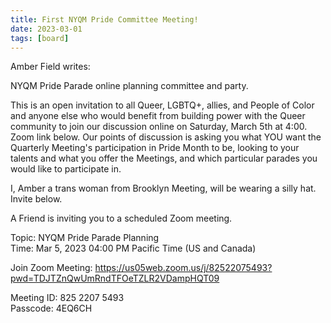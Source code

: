 ```yaml
---
title: First NYQM Pride Committee Meeting!
date: 2023-03-01
tags: [board]
---
```


Amber Field writes:

NYQM Pride Parade online planning committee and party.

This is an open invitation to all Queer, LGBTQ+, allies, and People of Color and anyone else who would benefit from building power with the Queer community to join our discussion online on Saturday, March 5th at 4:00. Zoom link below. Our points of discussion is asking you what YOU want the Quarterly Meeting's participation in Pride Month to be, looking to your talents and what you offer the Meetings, and which particular parades you would like to participate in.

I, Amber a trans woman from Brooklyn Meeting, will be wearing a silly hat. Invite below.

A Friend is inviting you to a scheduled Zoom meeting.

Topic: NYQM Pride Parade Planning<br/>
Time: Mar 5, 2023 04:00 PM Pacific Time (US and Canada)

Join Zoom Meeting:
https://us05web.zoom.us/j/82522075493?pwd=TDJTZnQwUmRndTFOeTZLR2VDampHQT09

Meeting ID: 825 2207 5493<br/>
Passcode: 4EQ6CH
